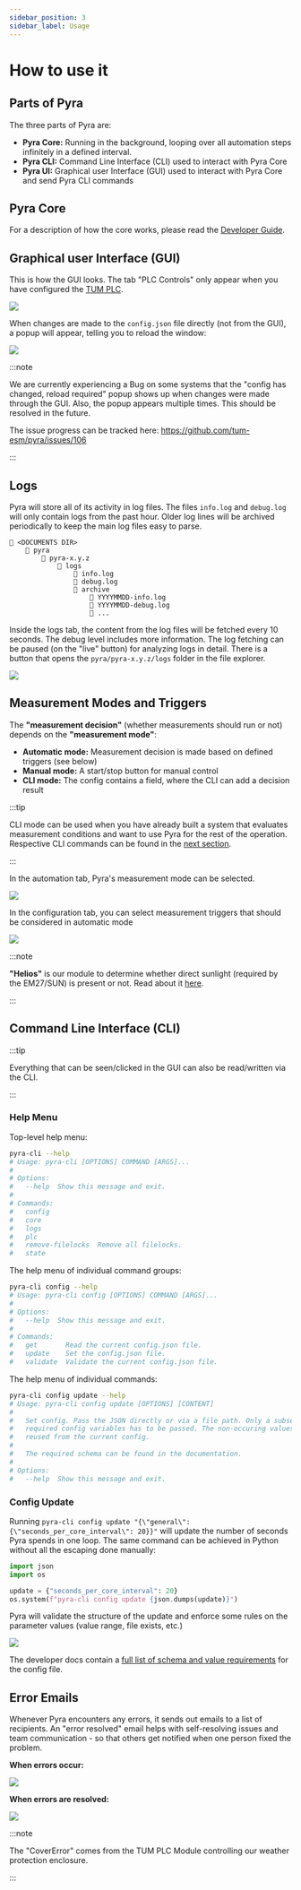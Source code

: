 ```yaml
---
sidebar_position: 3
sidebar_label: Usage
---
```


# How to use it

## Parts of Pyra

The three parts of Pyra are:

-   **Pyra Core:** Running in the background, looping over all automation steps infinitely in a defined interval.
-   **Pyra CLI:** Command Line Interface (CLI) used to interact with Pyra Core
-   **Pyra UI:** Graphical user Interface (GUI) used to interact with Pyra Core and send Pyra CLI commands

## Pyra Core

For a description of how the core works, please read the [Developer Guide](/docs/category/developer-guide).

## Graphical user Interface (GUI)

This is how the GUI looks. The tab "PLC Controls" only appear when you have configured the [TUM PLC](/docs/user-guide/tum-plc-and-helios).

<img src='/img/docs/overview-tab.png' className='tw-rounded-lg tw-mb-4' />

When changes are made to the `config.json` file directly (not from the GUI), a popup will appear, telling you to reload the window:

<img src='/img/docs/config-file-reload.png' className='tw-rounded-lg tw-mb-4' />

:::note

We are currently experiencing a Bug on some systems that the "config has changed, reload required" popup shows up when changes were made through the GUI. Also, the popup appears multiple times. This should be resolved in the future.

The issue progress can be tracked here: https://github.com/tum-esm/pyra/issues/106

:::

## Logs

Pyra will store all of its activity in log files. The files `info.log` and `debug.log` will only contain logs from the past hour. Older log lines will be archived periodically to keep the main log files easy to parse.

```
📁 <DOCUMENTS DIR>
    📁 pyra
        📁 pyra-x.y.z
            📁 logs
                📄 info.log
                📄 debug.log
                📁 archive
                    📄 YYYYMMDD-info.log
                    📄 YYYYMMDD-debug.log
                    📄 ...
```

Inside the logs tab, the content from the log files will be fetched every 10 seconds. The debug level includes more information. The log fetching can be paused (on the "live" button) for analyzing logs in detail. There is a button that opens the `pyra/pyra-x.y.z/logs` folder in the file explorer.

<img src='/img/docs/logs-tab.png' className='tw-rounded-lg tw-mb-4' />

## Measurement Modes and Triggers

The **"measurement decision"** (whether measurements should run or not) depends on the **"measurement mode"**:

-   **Automatic mode:** Measurement decision is made based on defined triggers (see below)
-   **Manual mode:** A start/stop button for manual control
-   **CLI mode:** The config contains a field, where the CLI can add a decision result

:::tip

CLI mode can be used when you have already built a system that evaluates measurement conditions and want to use Pyra for the rest of the operation. Respective CLI commands can be found in the [next section](#command-line-interface-cli).

:::

In the automation tab, Pyra's measurement mode can be selected.

<img src='/img/docs/measurement-modes.png' className='tw-rounded-lg tw-mb-4' />

In the configuration tab, you can select measurement triggers that should be considered in automatic mode

<img src='/img/docs/triggers-config.png' className='tw-rounded-lg tw-mb-4' />

:::note

**"Helios"** is our module to determine whether direct sunlight (required by the EM27/SUN) is present or not. Read about it [here](/docs/user-guide/tum-plc-and-helios).

:::

## Command Line Interface (CLI)

:::tip

Everything that can be seen/clicked in the GUI can also be read/written via the CLI.

:::

### Help Menu

Top-level help menu:

```bash
pyra-cli --help
# Usage: pyra-cli [OPTIONS] COMMAND [ARGS]...
#
# Options:
#   --help  Show this message and exit.
#
# Commands:
#   config
#   core
#   logs
#   plc
#   remove-filelocks  Remove all filelocks.
#   state
```

The help menu of individual command groups:

```bash
pyra-cli config --help
# Usage: pyra-cli config [OPTIONS] COMMAND [ARGS]...
#
# Options:
#   --help  Show this message and exit.
#
# Commands:
#   get       Read the current config.json file.
#   update    Set the config.json file.
#   validate  Validate the current config.json file.
```

The help menu of individual commands:

```bash
pyra-cli config update --help
# Usage: pyra-cli config update [OPTIONS] [CONTENT]
#
#   Set config. Pass the JSON directly or via a file path. Only a subset of the
#   required config variables has to be passed. The non-occuring values will be
#   reused from the current config.
#
#   The required schema can be found in the documentation.
#
# Options:
#   --help  Show this message and exit.
```

### Config Update

Running `pyra-cli config update "{\"general\":{\"seconds_per_core_interval\": 20}}"` will update the number of seconds Pyra spends in one loop. The same command can be achieved in Python without all the escaping done manually:

```python
import json
import os

update = {"seconds_per_core_interval": 20}
os.system(f"pyra-cli config update {json.dumps(update)}")
```

Pyra will validate the structure of the update and enforce some rules on the parameter values (value range, file exists, etc.)

<img
    src='/img/docs/cli-config-update-example.png'
    className='tw-rounded tw-mb-4'
/>

The developer docs contain a [full list of schema and value requirements](/docs/developer-guide/internal-interfaces) for the config file.

## Error Emails

Whenever Pyra encounters any errors, it sends out emails to a list of recipients. An "error resolved" email helps with self-resolving issues and team communication - so that others get notified when one person fixed the problem.

**When errors occur:**

<img
    src='/img/docs/email-error-occured.png'
    className='tw-rounded-lg tw-mb-4'
/>

**When errors are resolved:**

<img
    src='/img/docs/email-errors-resolved.png'
    className='tw-rounded-lg tw-mb-4'
/>

:::note

The "CoverError" comes from the TUM PLC Module controlling our weather protection enclosure.

:::
